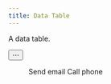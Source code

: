 ```yaml
---
title: Data Table
---
```


A data table.

<Example>
  <DataTable
    data={[
      { id: 1, name: 'Bob', title: 'CEO' },
      { id: 2, name: 'Fred', title: 'VP Marketing' },
      { id: 3, name: 'Ted', title: 'Engineer' },
    ]}
  >
    <DataColumn id="id" label="ID" />
    <DataColumn id="name" label="Name" />
    <DataColumn id="title" label="Title" />
    <DataColumn id="actions" label="" alignment="end">
      <MenuTrigger>
        <Button variant="outline" size="xs">
          ⋯
        </Button>
        <Popover>
          <Menu>
            <MenuItem id="email">Send email</MenuItem>
            <MenuItem id="phone">Call phone</MenuItem>
          </Menu>
        </Popover>
      </MenuTrigger>
    </DataColumn>
  </DataTable>
</Example>
